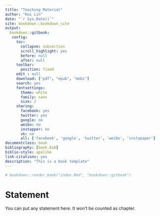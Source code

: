 ```yaml
--- 
title: "Teaching Material"
author: "Hui Lin"
date: "`r Sys.Date()`"
site: bookdown::bookdown_site
output: 
  bookdown::gitbook:
   config:
     toc:
       collapse: subsection
       scroll_highlight: yes
       before: null
       after: null
     toolbar:
       position: fixed
     edit : null
     download: ["pdf", "epub", "mobi"]
     search: yes
     fontsettings:
       theme: white
       family: sans
       size: 2
     sharing:
       facebook: yes
       twitter: yes
       google: no
       weibo: no
       instapper: no
       vk: no
       all: ['facebook', 'google', 'twitter', 'weibo', 'instapaper']
documentclass: book
bibliography: [book.bib]
biblio-style: apalike
link-citations: yes
description: "This is a book template"
---
```


```r
# bookdown::render_book("index.Rmd", "bookdown::gitbook")
```

# Statement{-}

You can put any statement here. It won't be counted as chapter. 
